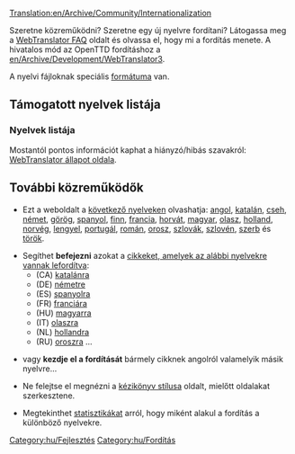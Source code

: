 [[Translation:en/Archive/Community/Internationalization]]


Szeretne közreműködni? Szeretne egy új nyelvre fordítani? Látogassa meg a [http://translator.openttd.org/en/faq WebTranslator FAQ] oldalt és olvassa el, hogy mi a fordítás menete. A hivatalos mód az OpenTTD fordításhoz a [[en/Archive/Development/WebTranslator3]].

A nyelvi fájloknak speciális [[en/Archive/Source/OpenTTDDevBlackBook/Format of langfiles|formátuma]] van.

=='''Támogatott nyelvek listája'''==

==='''Nyelvek listája'''===
Mostantól pontos információt kaphat a hiányzó/hibás szavakról:
[http://translator.openttd.org/status WebTranslator állapot oldala].

=='''További közreműködők'''==
*Ezt a weboldalt a [[:Category:en/Articles in other languages|következő nyelveken]] olvashatja: [[en/Main Page|angol]], [[ca/Main Page|katalán]], [[cs/Main Page|cseh]], [[de/Main Page|német]], [[el/Main Page|görög]], [[es/Main Page|spanyol]], [[fi/Main Page|finn]], [[fr/Main Page|francia]], [[hr/Main Page|horvát]], [[hu/Main Page|magyar]], [[it/Main Page|olasz]], [[nl/Main Page|holland]], [[no/Main Page|norvég]], [[pl/Main Page|lengyel]], [[pt/Main Page|portugál]], [[ro/Main Page|román]], [[ru/Main Page|orosz]], [[sk/Main Page|szlovák]], [[sl/Main Page|szlovén]], [[sr/Main Page|szerb]] és [[tr/Main Page|török]].

*Segíthet '''befejezni''' azokat a [[en/Articles are being translated into other languages|cikkeket, amelyek az alábbi nyelvekre vannak lefordítva]]:
**(CA) [[:Category:ca/Articles traduint-se al català|katalánra]]
**(DE) [[:Category:de/Artikel, welche in die deutsche Sprache übersetzt werden|németre]]
**(ES) [[:Category:es/Artículos que se están traduciendo al español|spanyolra]]
**(FR) [[:Category:fr/À traduire en français|franciára]]
**(HU) [[:Category:hu/Fordításban|magyarra]]
**(IT) [[:Category:it/Articoli in fase di traduzione|olaszra]]
**(NL) [[:Category:nl/Artikelen die worden vertaald|hollandra]]
**(RU) [[:Category:ru/Статьи, которые в настоящее время переводятся на русский язык|oroszra]] ...

*vagy '''kezdje el a fordítását''' bármely cikknek angolról valamelyik másik nyelvre...

*Ne felejtse el megnézni a [[en/Wiki/Manual of Style#Non-english_pages|kézikönyv stílusa]] oldalt, mielőtt oldalakat szerkesztene.

*Megtekinthet [[:Category:en/Other languages|statisztikákat]] arról, hogy miként alakul a fordítás a különböző nyelvekre.

[[Category:hu/Fejlesztés]][[Category:hu/Fordítás]]